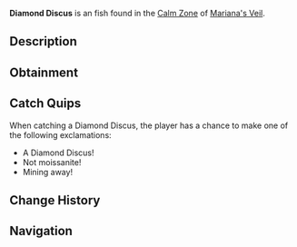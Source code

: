 {{FishInfobox
|image          = Diamond Discus.png
|rarity         = Uncommon
|sea            = First Sea
|location       = [[Calm Zone]]
|sublocation    = 
|sources        = Fishing Rod
|radar_location = 
|xp             = 110
|weather        = Clear
|time           = Day
|season         = Winter
|bait           = Flakes
|base_weight    = 175
|base_value     = 1200
|weight_range   = 95
|base_chance    = 55
|base_resil     = 85
}}
'''Diamond Discus''' is an {{Rarity|Uncommon}} fish found in the [[Calm Zone]] of [[Mariana's Veil]].

== Description ==
{{Description|A flat, disc-shaped fish with diamond-like scales that reflect light beautifully.|Bestiary Entry}}

== Obtainment ==
{{Description|Glistening in freezing waters, notably when the sky is clear.|Bestiary Hint}}
{{Fish Availability|
Mariana's Veil/Calm Zone
|top_rods      = 
Ethereal Prism Rod\258126.67\70314.75;
Fast Rod\256286.98\65377.36;
No-Life Rod\256110.06\65328.06;
Summit Rod\255682.1\47652.24;
Seraphic Rod\254927.27\65026.36;
Resourceful Rod\246429.84\45549.83;
Wildflower Rod\242392.6\42069.78;
Nocturnal Rod\169487.05\142809.64;
Adventurer's Rod\183993.5\48941.97;
Depthseeker Rod\252861.27\50771.23;
Verdant Shear Rod\251490.54\55599.38;
Trident Rod\250799.35\45604.07;
Avalanche Rod\249122.88\45606.39;
Free Spirit Rod\247764.01\45536.38;
Blazebringer Rod\240722.11\52409.98;
Zeus Rod\238397.88\55500.08;
Challenger's Rod\233612.74\59519.44;
Volcanic Rod\232855.88\42153.6;
Rod Of The Forgotten Fang\232784.44\59378.21;
Rod Of The Depths\221211.51\54057.69;
Rod Of The Exalted One\203910.24\50714.02;
Steady Rod\133762.89\25494.51
|recommended   = Ethereal Prism Rod
}}

== Catch Quips ==
When catching a Diamond Discus, the player has a chance to make one of the following exclamations:
* A Diamond Discus!
* Not moissanite!
* Mining away!

== Change History ==
{{Change History|{{subst:Current Version}}}}

== Navigation ==
{{Fish Navbox|Calm Zone}}